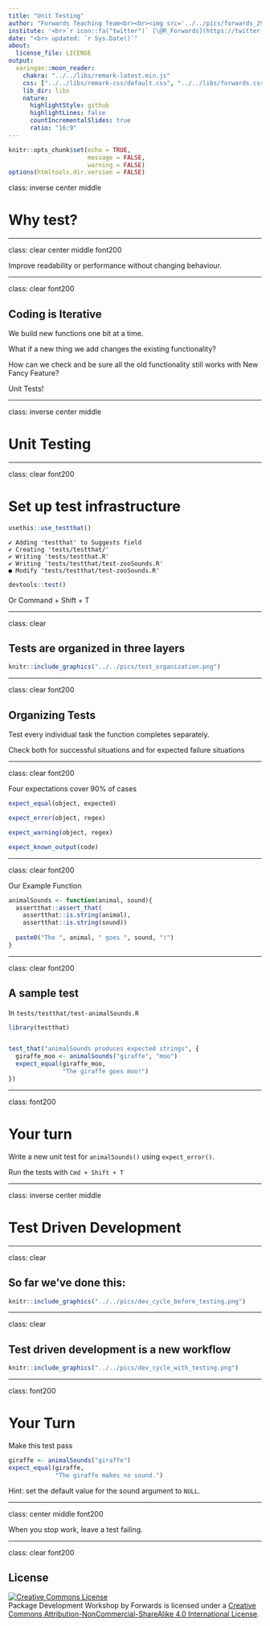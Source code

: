 ```yaml
---
title: "Unit Testing"
author: "Forwards Teaching Team<br><br><img src='../../pics/forwards_296x296.png' alt='Forwards logo' width='100'>"
institute: '<br>`r icon::fa("twitter")` [\@R_Forwards](https://twitter.com/R_Forwards)<br>https://forwards.github.io/'
date: "<br> updated: `r Sys.Date()`"
about:
  license_file: LICENSE
output:
  xaringan::moon_reader:
    chakra: "../../libs/remark-latest.min.js"
    css: ["../../libs/remark-css/default.css", "../../libs/forwards.css", "../../libs/forwards-fonts.css"]
    lib_dir: libs
    nature:
      highlightStyle: github
      highlightLines: false
      countIncrementalSlides: true
      ratio: "16:9"
---
```


```r
knitr::opts_chunk$set(echo = TRUE, 
                      message = FALSE,	
                      warning = FALSE)
options(htmltools.dir.version = FALSE)
```

class: inverse center middle

# Why test?

---

class: clear center middle font200

Improve readability or performance without changing behaviour.


---

class: clear font200

## Coding is Iterative


We build new functions one bit at a time.

What if a new thing we add changes the existing functionality?

How can we check and be sure all the old functionality still works with New Fancy Feature?

Unit Tests!

---

class: inverse center middle

# Unit Testing

---

class: clear font200

# Set up test infrastructure


```r
usethis::use_testthat()
```
```
✔ Adding 'testthat' to Suggests field
✔ Creating 'tests/testthat/'
✔ Writing 'tests/testthat.R'
✔ Writing 'tests/testthat/test-zooSounds.R'
● Modify 'tests/testthat/test-zooSounds.R'
```

```r
devtools::test()
```
Or Command + Shift + T 

---

class: clear

## Tests are organized in three layers

```r
knitr::include_graphics("../../pics/test_organization.png")
```


---

class: clear font200

## Organizing Tests

Test every individual task the function completes separately.

Check both for successful situations and for expected failure situations

---

class: clear font200

Four expectations cover 90% of cases

```r
expect_equal(object, expected)

expect_error(object, regex)

expect_warning(object, regex)

expect_known_output(code)
```

---

class: clear font200

Our Example Function

```r
animalSounds <- function(animal, sound){
  assertthat::assert_that(
    assertthat::is.string(animal),
    assertthat::is.string(sound))
  
  paste0("The ", animal, " goes ", sound, "!")
}
```

---

class: clear font200

## A sample test

In `tests/testthat/test-animalSounds.R`

```r
library(testthat)


test_that("animalSounds produces expected strings", {
  giraffe_moo <- animalSounds("giraffe", "moo")
  expect_equal(giraffe_moo, 
               "The giraffe goes moo!")
})
```

---

class: font200

# Your turn

Write a new unit test for `animalSounds()` using `expect_error()`. 

Run the tests with `Cmd + Shift + T`


---

class: inverse center middle

# Test Driven Development

---

class: clear

## So far we've done this:

```r
knitr::include_graphics("../../pics/dev_cycle_before_testing.png")
```

---

class: clear

## Test driven development is a new workflow

```r
knitr::include_graphics("../../pics/dev_cycle_with_testing.png")
```

---

class: font200

# Your Turn

Make this test pass

```r
giraffe <- animalSounds("giraffe")
expect_equal(giraffe, 
             "The giraffe makes no sound.")
```

Hint: set the default value for the sound argument to `NULL`.

---

class: center middle font200

When you stop work, leave a test failing.

---

class: clear font200

## License

<a rel="license" href="http://creativecommons.org/licenses/by-nc-sa/4.0/"><img alt="Creative Commons License" style="border-width:0" src="https://i.creativecommons.org/l/by-nc-sa/4.0/88x31.png" /></a><br /><span xmlns:dct="http://purl.org/dc/terms/" property="dct:title">Package Development Workshop</span> by <span xmlns:cc="http://creativecommons.org/ns#" property="cc:attributionName">Forwards</span> is licensed under a <a rel="license" href="http://creativecommons.org/licenses/by-nc-sa/4.0/">Creative Commons Attribution-NonCommercial-ShareAlike 4.0 International License</a>.
